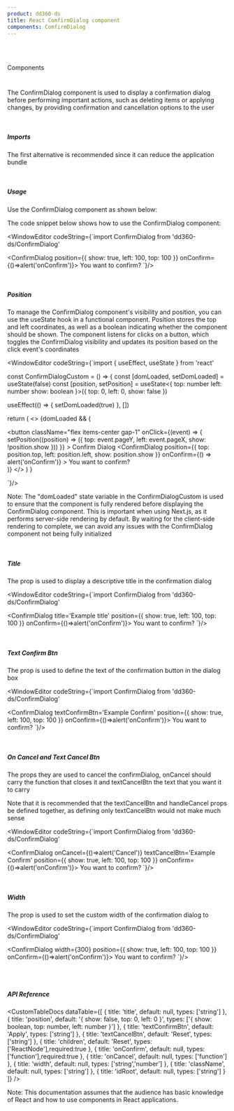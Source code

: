 ```yaml
---
product: dd360-ds
title: React ComfirmDialog component
components: ComfirmDialog 
---
```


<br id='top' />
<br />

<Label>Components</Label>

# <HeaderDocCustom title="ComfirmDialog" />

The ConfirmDialog component is used to display a confirmation dialog before 
performing important actions, such as deleting items or applying changes, by
 providing confirmation and cancellation options to the user

<br />

##### <span name="floating-nav">Imports</span>
The first alternative is recommended since it can reduce the application bundle

<WindowEditor codeString="import ConfirmDialog from 'dd360-ds/ConfirmDialog'" />
<WindowEditor codeString="import { ConfirmDialog } from 'dd360-ds'" />

<br />

##### <span name="floating-nav">Usage</span>

Use the ConfirmDialog component as shown below:

<Playground>
 <ConfirmDialogCustom />
</Playground>

The code snippet below shows how to use the ConfirmDialog component:

<WindowEditor
    codeString={`import ConfirmDialog from 'dd360-ds/ConfirmDialog'

<ConfirmDialog
    position={{
      show: true,
      left: 100,
      top: 100
    }}
    onConfirm={()=>alert('onConfirm')}>
    You want to confirm?
</ConfirmDialog>
`}/>

<br />

##### <span name="floating-nav">Position</span>

To manage the ConfirmDialog component's visibility and position, you can use the
useState hook in a functional component. Position stores the top and left
coordinates, as well as a boolean indicating whether the component should be
shown. The component listens for clicks on a button, which toggles the
ConfirmDialog visibility and updates its position based on the click event's
coordinates

<Playground>
  <ConfirmDialogCustom />
</Playground>

<WindowEditor
    codeString={`import { useEffect, useState } from 'react'

const ConfirmDialogCustom = () => {
  const [domLoaded, setDomLoaded] = useState<boolean>(false)
  const [position, setPosition] = useState<{
    top: number
    left: number
    show: boolean
  }>({
    top: 0,
    left: 0,
    show: false
  })

  useEffect(() => { setDomLoaded(true) }, [])

  return (
    <>
      {domLoaded && (
        <div>
          <button
            className="flex items-center gap-1"
            onClick={(event) => {
              setPosition((position) => ({
                top: event.pageY,
                left: event.pageX,
                show: !position.show
              }))
            }}
          >
            Confirm Dialog
            <DynamicHeroIcon icon="FilterIcon" className="w-4 h-4" />
          </button>
          <ConfirmDialog
            position={{
              top: position.top,
              left: position.left,
              show: position.show
            }}
            onConfirm={() => alert('onConfirm')}
          >
            You want to confirm?
          </ConfirmDialog>
        </div>
      )}
    </>
  )
}

 `}/>

Note: The "domLoaded" state variable in the ConfirmDialogCustom is used to ensure 
that the component is fully rendered before displaying the ConfirmDialog 
component. This is important when using Next.js, as it performs server-side 
rendering by default. By waiting for the client-side rendering to complete, 
we can avoid any issues with the ConfirmDialog component not being fully initialized

<br />


##### <span name="floating-nav">Title</span>

The prop <TagDocs text='title' /> is used to display a descriptive title in the confirmation dialog

<Playground>
 <ConfirmDialogCustom title='Example title' />
</Playground>

<WindowEditor
    codeString={`import ConfirmDialog from 'dd360-ds/ConfirmDialog'

<ConfirmDialog
    title='Example title'
    position={{
      show: true,
      left: 100,
      top: 100
    }}
    onConfirm={()=>alert('onConfirm')}>
    You want to confirm?
</ConfirmDialog>
`}/>

<br />

##### <span name="floating-nav">Text Confirm Btn</span>

The prop <TagDocs text='textConfirmBtn' /> is used to define the text of the confirmation button in the dialog box

<Playground>
 <ConfirmDialogCustom textConfirmBtn='Example Confirm' />
</Playground>

<WindowEditor
    codeString={`import ConfirmDialog from 'dd360-ds/ConfirmDialog'

<ConfirmDialog
    textConfirmBtn='Example Confirm'
    position={{
      show: true,
      left: 100,
      top: 100
    }}
    onConfirm={()=>alert('onConfirm')}>
    You want to confirm?
</ConfirmDialog>
`}/>

<br />

##### <span name="floating-nav">On Cancel and Text Cancel Btn</span>

The props <TagDocs text='onCancel and textCancelBtn' /> they are used to cancel the confirmDialog, onCancel should carry the function that closes it and textCancelBtn the text that you want it to carry

Note that it is recommended that the textCancelBtn and handleCancel props be defined together, as defining only textCancelBtn would not make much sense

<Playground>
 <ConfirmDialogCustom onCancel textCancelBtn='Example Cancel' />
</Playground>

<WindowEditor
    codeString={`import ConfirmDialog from 'dd360-ds/ConfirmDialog'

<ConfirmDialog
    onCancel={()=>alert('Cancel')} 
    textCancelBtn='Example Confirm'
    position={{
      show: true,
      left: 100,
      top: 100
    }}
    onConfirm={()=>alert('onConfirm')}>
    You want to confirm?
</ConfirmDialog>
`}/>

<br />

##### <span name="floating-nav">Width</span>

The prop <TagDocs text='width' /> is used to set the custom width of the confirmation dialog to


<Playground>
 <ConfirmDialogCustom width={300} />
</Playground>

<WindowEditor
    codeString={`import ConfirmDialog from 'dd360-ds/ConfirmDialog'

<ConfirmDialog
    width={300} 
    position={{
      show: true,
      left: 100,
      top: 100
    }}
    onConfirm={()=>alert('onConfirm')}>
    You want to confirm?
</ConfirmDialog>
`}/>

<br />
<br />

##### <span name="floating-nav">API Reference</span>

<CustomTableDocs
  dataTable={[
    { title: 'title', default: null, types: ['string'] },
    {
      title: 'position',
      default: '{ show: false, top: 0, left: 0 }',
      types: ['{ show: boolean, top: number, left: number }']
    },
    { title: 'textConfirmBtn', default: 'Apply', types: ['string'] },
    { title: 'textCancelBtn', default: 'Reset', types: ['string'] },
    { title: 'children', default: 'Reset', types: ['ReactNode'],required:true },
    { title: 'onConfirm', default: null, types: ['function'],required:true },
    { title: 'onCancel', default: null, types: ['function'] },
    { title: 'width', default: null, types: ['string','number'] },
    { title: 'className', default: null, types: ['string'] },
    { title: 'idRoot', default: null, types: ['string'] }
  ]}
/>

Note: This documentation assumes that the audience has basic knowledge of React
and how to use components in React applications.

<BackAndForwardController />